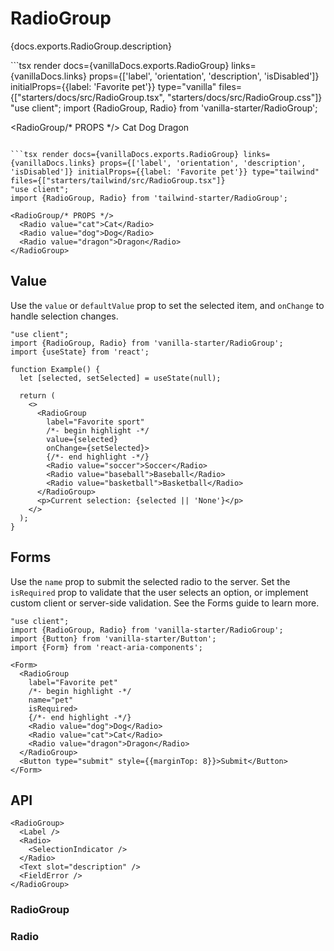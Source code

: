 


# RadioGroup

<PageDescription>{docs.exports.RadioGroup.description}</PageDescription>

<ExampleSwitcher>
  ```tsx render docs={vanillaDocs.exports.RadioGroup} links={vanillaDocs.links} props={['label', 'orientation', 'description', 'isDisabled']} initialProps={{label: 'Favorite pet'}} type="vanilla" files={["starters/docs/src/RadioGroup.tsx", "starters/docs/src/RadioGroup.css"]}
  "use client";
  import {RadioGroup, Radio} from 'vanilla-starter/RadioGroup';

  <RadioGroup/* PROPS */>
    <Radio value="cat">Cat</Radio>
    <Radio value="dog">Dog</Radio>
    <Radio value="dragon">Dragon</Radio>
  </RadioGroup>
  ```

  ```tsx render docs={vanillaDocs.exports.RadioGroup} links={vanillaDocs.links} props={['label', 'orientation', 'description', 'isDisabled']} initialProps={{label: 'Favorite pet'}} type="tailwind" files={["starters/tailwind/src/RadioGroup.tsx"]}
  "use client";
  import {RadioGroup, Radio} from 'tailwind-starter/RadioGroup';

  <RadioGroup/* PROPS */>
    <Radio value="cat">Cat</Radio>
    <Radio value="dog">Dog</Radio>
    <Radio value="dragon">Dragon</Radio>
  </RadioGroup>
  ```
</ExampleSwitcher>

## Value

Use the `value` or `defaultValue` prop to set the selected item, and `onChange` to handle selection changes.

```tsx render
"use client";
import {RadioGroup, Radio} from 'vanilla-starter/RadioGroup';
import {useState} from 'react';

function Example() {
  let [selected, setSelected] = useState(null);

  return (
    <>
      <RadioGroup
        label="Favorite sport"
        /*- begin highlight -*/
        value={selected}
        onChange={setSelected}>
        {/*- end highlight -*/}
        <Radio value="soccer">Soccer</Radio>
        <Radio value="baseball">Baseball</Radio>
        <Radio value="basketball">Basketball</Radio>
      </RadioGroup>
      <p>Current selection: {selected || 'None'}</p>
    </>
  );
}
```

## Forms

Use the `name` prop to submit the selected radio to the server. Set the `isRequired` prop to validate that the user selects an option, or implement custom client or server-side validation. See the Forms guide to learn more.

```tsx render
"use client";
import {RadioGroup, Radio} from 'vanilla-starter/RadioGroup';
import {Button} from 'vanilla-starter/Button';
import {Form} from 'react-aria-components';

<Form>
  <RadioGroup
    label="Favorite pet"
    /*- begin highlight -*/
    name="pet"
    isRequired>
    {/*- end highlight -*/}
    <Radio value="dog">Dog</Radio>
    <Radio value="cat">Cat</Radio>
    <Radio value="dragon">Dragon</Radio>
  </RadioGroup>
  <Button type="submit" style={{marginTop: 8}}>Submit</Button>
</Form>
```

## API

<Anatomy />

```tsx links={{RadioGroup: '#radiogroup', Radio: '#radio', SelectionIndicator: 'selection.html#animated-selectionindicator'}}
<RadioGroup>
  <Label />
  <Radio>
    <SelectionIndicator />
  </Radio>
  <Text slot="description" />
  <FieldError />
</RadioGroup>
```

### RadioGroup

<PropTable component={docs.exports.RadioGroup} links={docs.links} />

<StateTable defaultClassName="react-aria-RadioGroup" properties={docs.exports.RadioGroupRenderProps.properties} />

### Radio

<PropTable component={docs.exports.Radio} links={docs.links} />

<StateTable defaultClassName="react-aria-Radio" properties={docs.exports.RadioRenderProps.properties} />

